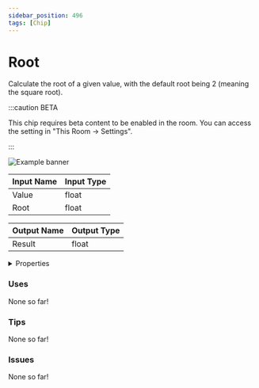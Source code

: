 ```yaml
---
sidebar_position: 496
tags: [Chip]
---
```


# Root

Calculate the root of a given value, with the default root being 2 (meaning the square root).

:::caution BETA

This chip requires beta content to be enabled in the room. You can access the setting in "This Room -> Settings".

:::

![Example banner](./assets/8b96e472-2b19-4265-aade-2c6202358d86.svg)

| Input Name | Input Type |
|-----------|-----------|
| Value | float |
| Root | float |

| Output Name | Output Type |
|-----------|-----------|
| Result | float |


<details>
  <summary>Properties</summary>
  <div>
    <div>
    <table>
      <thead>
        <tr>
          <th>Is beta required?</th>
          <th>✅</th>
        </tr>
        <tr>
          <th>Is this chip a trolling risk?</th>
          <th>❌</th>
        </tr>
        <tr>
          <th>Chip UUPD</th>
          <th>._uuid</th>
        </tr>
      </thead>
    </table>
    </div>
  </div>
</details>

### Uses

None so far!

### Tips

None so far!

### Issues

None so far!